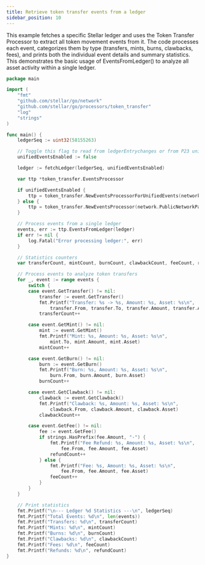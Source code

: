 ```yaml
---
title: Retrieve token transfer events from a ledger
sidebar_position: 10
---
```


This example fetches a specific Stellar ledger and uses the Token Transfer Processor to extract all token movement events from it. The code processes each event, categorizes them by type (transfers, mints, burns, clawbacks, fees), and prints both the individual event details and summary statistics. This demonstrates the basic usage of EventsFromLedger() to analyze all asset activity within a single ledger.

<CodeExample>

```go
package main

import (
	"fmt"
	"github.com/stellar/go/network"
	"github.com/stellar/go/processors/token_transfer"
	"log"
	"strings"
)

func main() {
	ledgerSeq := uint32(58155263)

	// Toggle this flag to read from ledgerEntrychanges or from P23 unified events stream
	unifiedEventsEnabled := false

	ledger := fetchLedger(ledgerSeq, unifiedEventsEnabled)

	var ttp *token_transfer.EventsProcessor

	if unifiedEventsEnabled {
		ttp = token_transfer.NewEventsProcessorForUnifiedEvents(network.PublicNetworkPassphrase)
	} else {
		ttp = token_transfer.NewEventsProcessor(network.PublicNetworkPassphrase)
	}

	// Process events from a single ledger
	events, err := ttp.EventsFromLedger(ledger)
	if err != nil {
		log.Fatal("Error processing ledger:", err)
	}

	// Statistics counters
	var transferCount, mintCount, burnCount, clawbackCount, feeCount, refundCount int

	// Process events to analyze token transfers
	for _, event := range events {
		switch {
		case event.GetTransfer() != nil:
			transfer := event.GetTransfer()
			fmt.Printf("Transfer: %s -> %s, Amount: %s, Asset: %s\n",
				transfer.From, transfer.To, transfer.Amount, transfer.Asset)
			transferCount++

		case event.GetMint() != nil:
			mint := event.GetMint()
			fmt.Printf("Mint: %s, Amount: %s, Asset: %s\n",
				mint.To, mint.Amount, mint.Asset)
			mintCount++

		case event.GetBurn() != nil:
			burn := event.GetBurn()
			fmt.Printf("Burn: %s, Amount: %s, Asset: %s\n",
				burn.From, burn.Amount, burn.Asset)
			burnCount++

		case event.GetClawback() != nil:
			clawback := event.GetClawback()
			fmt.Printf("Clawback: %s, Amount: %s, Asset: %s\n",
				clawback.From, clawback.Amount, clawback.Asset)
			clawbackCount++

		case event.GetFee() != nil:
			fee := event.GetFee()
			if strings.HasPrefix(fee.Amount, "-") {
				fmt.Printf("Fee Refund: %s, Amount: %s, Asset: %s\n",
					fee.From, fee.Amount, fee.Asset)
				refundCount++
			} else {
				fmt.Printf("Fee: %s, Amount: %s, Asset: %s\n",
					fee.From, fee.Amount, fee.Asset)
				feeCount++
			}
		}
	}

	// Print statistics
	fmt.Printf("\n--- Ledger %d Statistics ---\n", ledgerSeq)
	fmt.Printf("Total Events: %d\n", len(events))
	fmt.Printf("Transfers: %d\n", transferCount)
	fmt.Printf("Mints: %d\n", mintCount)
	fmt.Printf("Burns: %d\n", burnCount)
	fmt.Printf("Clawbacks: %d\n", clawbackCount)
	fmt.Printf("Fees: %d\n", feeCount)
	fmt.Printf("Refunds: %d\n", refundCount)
}

```

</CodeExample>
